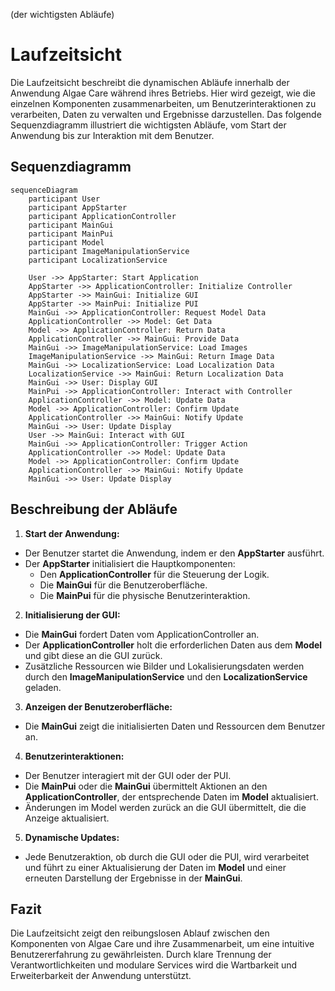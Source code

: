 (der wichtigsten Abläufe)

# Laufzeitsicht

Die Laufzeitsicht beschreibt die dynamischen Abläufe innerhalb der Anwendung Algae Care während ihres Betriebs. Hier wird gezeigt, wie die einzelnen Komponenten zusammenarbeiten, um Benutzerinteraktionen zu verarbeiten, Daten zu verwalten und Ergebnisse darzustellen. Das folgende Sequenzdiagramm illustriert die wichtigsten Abläufe, vom Start der Anwendung bis zur Interaktion mit dem Benutzer.

## Sequenzdiagramm

```mermaid
sequenceDiagram
    participant User
    participant AppStarter
    participant ApplicationController
    participant MainGui
    participant MainPui
    participant Model
    participant ImageManipulationService
    participant LocalizationService

    User ->> AppStarter: Start Application
    AppStarter ->> ApplicationController: Initialize Controller
    AppStarter ->> MainGui: Initialize GUI
    AppStarter ->> MainPui: Initialize PUI
    MainGui ->> ApplicationController: Request Model Data
    ApplicationController ->> Model: Get Data
    Model ->> ApplicationController: Return Data
    ApplicationController ->> MainGui: Provide Data
    MainGui ->> ImageManipulationService: Load Images
    ImageManipulationService ->> MainGui: Return Image Data
    MainGui ->> LocalizationService: Load Localization Data
    LocalizationService ->> MainGui: Return Localization Data
    MainGui ->> User: Display GUI
    MainPui ->> ApplicationController: Interact with Controller
    ApplicationController ->> Model: Update Data
    Model ->> ApplicationController: Confirm Update
    ApplicationController ->> MainGui: Notify Update
    MainGui ->> User: Update Display
    User ->> MainGui: Interact with GUI
    MainGui ->> ApplicationController: Trigger Action
    ApplicationController ->> Model: Update Data
    Model ->> ApplicationController: Confirm Update
    ApplicationController ->> MainGui: Notify Update
    MainGui ->> User: Update Display
```

## Beschreibung der Abläufe

1. **Start der Anwendung:**
- Der Benutzer startet die Anwendung, indem er den **AppStarter** ausführt.
- Der **AppStarter** initialisiert die Hauptkomponenten:
    - Den **ApplicationController** für die Steuerung der Logik.
    - Die **MainGui** für die Benutzeroberfläche.
    - Die **MainPui** für die physische Benutzerinteraktion.
2. **Initialisierung der GUI:**
- Die **MainGui** fordert Daten vom ApplicationController an.
- Der **ApplicationController** holt die erforderlichen Daten aus dem **Model** und gibt diese an die GUI zurück.
- Zusätzliche Ressourcen wie Bilder und Lokalisierungsdaten werden durch den **ImageManipulationService** und den **LocalizationService** geladen.
3. **Anzeigen der Benutzeroberfläche:**
- Die **MainGui** zeigt die initialisierten Daten und Ressourcen dem Benutzer an.
4. **Benutzerinteraktionen:**
- Der Benutzer interagiert mit der GUI oder der PUI.
- Die **MainPui** oder die **MainGui** übermittelt Aktionen an den **ApplicationController**, der entsprechende Daten im **Model** aktualisiert.
- Änderungen im Model werden zurück an die GUI übermittelt, die die Anzeige aktualisiert.
5. **Dynamische Updates:**
- Jede Benutzeraktion, ob durch die GUI oder die PUI, wird verarbeitet und führt zu einer Aktualisierung der Daten im **Model** und einer erneuten Darstellung der Ergebnisse in der **MainGui**.

## Fazit

Die Laufzeitsicht zeigt den reibungslosen Ablauf zwischen den Komponenten von Algae Care und ihre Zusammenarbeit, um eine intuitive Benutzererfahrung zu gewährleisten. Durch klare Trennung der Verantwortlichkeiten und modulare Services wird die Wartbarkeit und Erweiterbarkeit der Anwendung unterstützt.